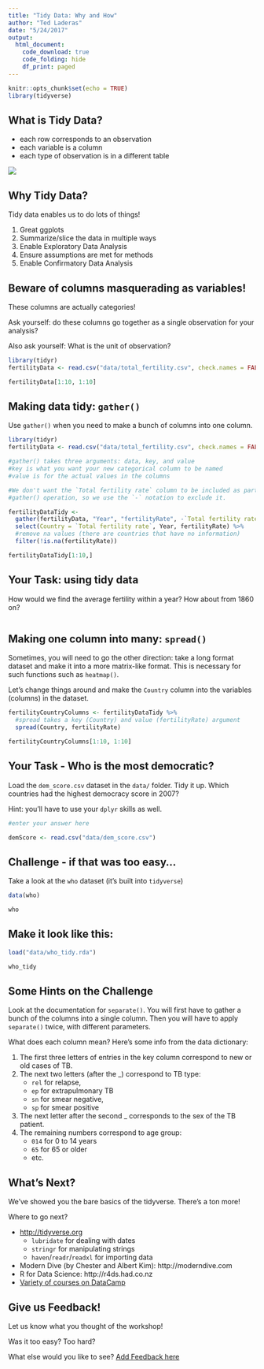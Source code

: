 ```yaml
---
title: "Tidy Data: Why and How"
author: "Ted Laderas"
date: "5/24/2017"
output: 
  html_document:
    code_download: true
    code_folding: hide
    df_print: paged
---
```


```r
knitr::opts_chunk$set(echo = TRUE)
library(tidyverse)
```

## What is Tidy Data?

- each row corresponds to an observation
- each variable is a column
- each type of observation is in a different table

![](figure/tidy-1.png)

## Why Tidy Data?

Tidy data enables us to do lots of things!

1) Great ggplots
2) Summarize/slice the data in multiple ways
3) Enable Exploratory Data Analysis
4) Ensure assumptions are met for methods
5) Enable Confirmatory Data Analysis

## Beware of columns masquerading as variables!

These columns are actually categories!

Ask yourself: do these columns go together as a single observation for your analysis?

Also ask yourself: What is the unit of observation?

```r
library(tidyr)
fertilityData <- read.csv("data/total_fertility.csv", check.names = FALSE)

fertilityData[1:10, 1:10]
```

## Making data tidy: `gather()`

Use `gather()` when you need to make a bunch of columns into one column. 

```r
library(tidyr)
fertilityData <- read.csv("data/total_fertility.csv", check.names = FALSE)

#gather() takes three arguments: data, key, and value
#key is what you want your new categorical column to be named
#value is for the actual values in the columns

#We don't want the `Total fertility rate` column to be included as part of the
#gather() operation, so we use the `-` notation to exclude it.

fertilityDataTidy <- 
  gather(fertilityData, "Year", "fertilityRate", -`Total fertility rate`) %>% 
  select(Country = `Total fertility rate`, Year, fertilityRate) %>% 
  #remove na values (there are countries that have no information)
  filter(!is.na(fertilityRate))

fertilityDataTidy[1:10,]
```

## Your Task: using tidy data

How would we find the average fertility within a year? How about from 1860 on?

```r

```

## Making one column into many: `spread()`

Sometimes, you will need to go the other direction: take a long format dataset and make it into a more matrix-like format. This is necessary for such functions such as `heatmap()`.

Let's change things around and make the `Country` column into the variables (columns) in the dataset. 

```r
fertilityCountryColumns <- fertilityDataTidy %>% 
  #spread takes a key (Country) and value (fertilityRate) argument
  spread(Country, fertilityRate) 

fertilityCountryColumns[1:10, 1:10]
```

## Your Task - Who is the most democratic?

Load the `dem_score.csv` dataset in the `data/` folder. Tidy it up. Which countries had the highest democracy score in 2007?

Hint: you'll have to use your `dplyr` skills as well.

```r
#enter your answer here

demScore <- read.csv("data/dem_score.csv")

```

## Challenge - if that was too easy...

Take a look at the `who` dataset (it's built into `tidyverse`)

```r
data(who)

who
```

## Make it look like this:

```r
load("data/who_tidy.rda")

who_tidy
```

## Some Hints on the Challenge

Look at the documentation for `separate()`. You will first have to gather a bunch of the columns into a single column. Then you will have to apply `separate()` twice, with different parameters.

What does each column mean? Here's some info from the data dictionary:

1) The first three letters of entries in the key column correspond to new or old cases of TB.
2) The next two letters (after the _) correspond to TB type:
    + `rel` for relapse, 
    + `ep` for extrapulmonary TB
    + `sn` for smear negative, 
    + `sp` for smear positive
3) The next letter after the second _ corresponds to the sex of the TB patient.
4) The remaining numbers correspond to age group:
    + `014` for 0 to 14 years
    + `65` for 65 or older
    + etc.

## What's Next?

We've showed you the bare basics of the tidyverse. There's a ton more!

Where to go next?

- <http://tidyverse.org>
    - `lubridate` for dealing with dates
    - `stringr` for manipulating strings
    - `haven`/`readr`/`readxl` for importing data
- Modern Dive (by Chester and Albert Kim): http://moderndive.com
- R for Data Science: http://r4ds.had.co.nz
- [Variety of courses on DataCamp](https://www.datacamp.com/) 

## Give us Feedback!

Let us know what you thought of the workshop! 

Was it too easy? Too hard?

What else would you like to see? [Add Feedback here](https://github.com/Cascadia-R/gRadual-intRoduction-tidyverse/issues/1)